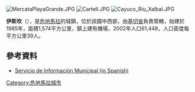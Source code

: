 [[Image:MercataPlayaGrande.JPG|right]]
[[Image:Cartell.JPG|thumb]]
[[Image:Cayuco_Riu_Xalbal.JPG|thumb]]

{{Coord|15|59|17|N|90|46|54|W|display=title}}

'''伊斯坎'''（{{lang-es|Ixcán}}），是[[危地馬拉|危地馬拉]]的城鎮，位於該國中西部，由[[基切省|基切省]]負責管轄，始建於1985年，面積1,574平方公里，鎮上建有機場，2002年人口61,448，人口密度每平方公里39人。

==參考資料==
*[http://www.muniplayagrandeixcan.com/muniplaya/ Servicio de Información Municipal (in Spanish)]{{dead link|date=2017年11月 |bot=InternetArchiveBot |fix-attempted=yes }}

{{Guatemala-geo-stub}}
[[Category:危地馬拉城市|Category:危地馬拉城市]]